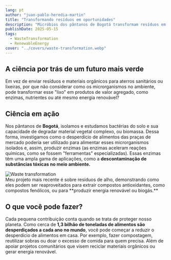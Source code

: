 ```yaml
---
lang: pt
author: "juan-pablo-heredia-martin"
title: "Transformando resíduos em oportunidades"
description: "Micróbios dos pântanos de Bogotá transformam resíduos em enzimas úteis. A ciência verde começa com o lixo."
publishDate: 2025-05-15
tags:
  - WasteTransformation
  - RenewableEnergy
cover: "../covers/waste-transformation.webp"
---
```



## A ciência por trás de um futuro mais verde

Em vez de enviar resíduos e materiais orgânicos para aterros sanitários ou lixeiras, por que não considerar como os microrganismos no ambiente, pode transformar esse "lixo" em produtos de valor agregado, como enzimas, nutrientes ou até mesmo energia renovável?

## Ciência em ação

Nos pântanos de **Bogotá**, isolamos e estudamos bactérias do solo e sua capacidade de degradar material vegetal complexo, ou biomassa. Dessa forma, investigamos como o desperdício de alimentos das praças de mercado poderia ser utilizado para alimentar esses microrganismos isolados e, assim, produzir enzimas (as enzimas aceleram reações químicas, como se fossem "ferramentas" especializadas). Essas enzimas têm uma ampla gama de aplicações, como a **descontaminação de substâncias tóxicas no meio ambiente.**

<picture>
  <Image src={Waste} alt="Waste transformation" />
  <figcaption>
    Meu projeto mais recente é sobre resíduos de alho, demonstrando como eles
    podem ser reaproveitados para extrair compostos antioxidantes, como
    compostos fenólicos, ou para **produzir energia renovável ou biogás.**
  </figcaption>
</picture>

## O que você pode fazer?

Cada pequena contribuição conta quando se trata de proteger nosso planeta. Como cerca de **1,3 bilhão de toneladas de alimentos são desperdiçados a cada ano no mundo**, você pode começar a reduzir o desperdício de alimentos em casa. Por exemplo, fazer compostagem, reutilizar sobras ou doar o excesso de comida para quem precisa. Além de apoiar projetos comunitários que visem reciclar materiais orgânicos ou gerar energia renovável.
